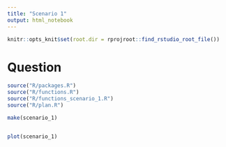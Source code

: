```yaml
---
title: "Scenario 1"
output: html_notebook
---
```


```r
knitr::opts_knit$set(root.dir = rprojroot::find_rstudio_root_file())
```

# Question

```r
source("R/packages.R")
source("R/functions.R")
source("R/functions_scenario_1.R")
source("R/plan.R")
```

```r
make(scenario_1)
```

```r

```

```r
plot(scenario_1)
```

